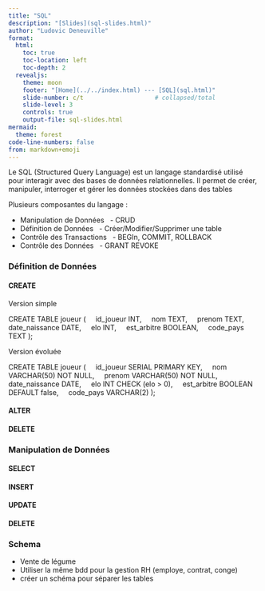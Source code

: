 ```yaml
---
title: "SQL"
description: "[Slides](sql-slides.html)"
author: "Ludovic Deneuville"
format: 
  html:
    toc: true
    toc-location: left
    toc-depth: 2
  revealjs:
    theme: moon
    footer: "[Home](../../index.html) --- [SQL](sql.html)"
    slide-number: c/t                    # collapsed/total
    slide-level: 3
    controls: true
    output-file: sql-slides.html
mermaid:
  theme: forest
code-line-numbers: false
from: markdown+emoji
---
```



Le SQL (Structured Query Language) est un langage standardisé utilisé pour interagir avec des bases de données relationnelles. Il permet de créer, manipuler, interroger et gérer les données stockées dans des tables

Plusieurs composantes du langage :

- Manipulation de Données
  - CRUD
- Définition de Données
  - Créer/Modifier/Supprimer une table
- Contrôle des Transactions
  - BEGIn, COMMIT, ROLLBACK
- Contrôle des Données
  - GRANT REVOKE

### Définition de Données

#### CREATE

Version simple

CREATE TABLE joueur (
    id_joueur INT,
    nom TEXT,
    prenom TEXT,
    date_naissance DATE,
    elo INT,
    est_arbitre BOOLEAN,
    code_pays TEXT
);

Version évoluée


CREATE TABLE joueur (
    id_joueur SERIAL PRIMARY KEY,
    nom VARCHAR(50) NOT NULL,
    prenom VARCHAR(50) NOT NULL,
    date_naissance DATE,
    elo INT CHECK (elo > 0),
    est_arbitre BOOLEAN DEFAULT false,
    code_pays VARCHAR(2)
);


#### ALTER

#### DELETE


### Manipulation de Données

#### SELECT

#### INSERT

#### UPDATE

#### DELETE


### Schema

- Vente de légume
- Utiliser la même bdd pour la gestion RH (employe, contrat, conge)
- créer un schéma pour séparer les tables